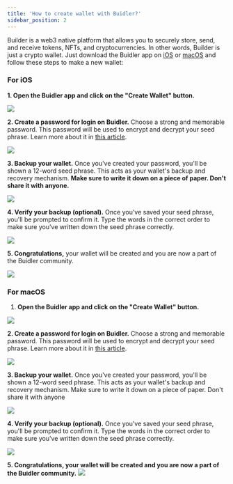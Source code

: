 ```yaml
---
title: 'How to create wallet with Buidler?'
sidebar_position: 2
---
```



Builder is a web3 native platform that allows you to securely store, send, and receive tokens, NFTs, and cryptocurrencies. In other words, Builder is just a crypto wallet. Just download the Buidler app on [iOS](https://buidler.app/download/ios) or [macOS](https://buidler.app/download/mac) and follow these steps to make a new wallet:

### For iOS

**1. Open the Buidler app and click on the "Create Wallet" button.**

<div class="mobile-screenshot">

![](../../static/img/using-buidler/create-wallet/create-wallet.png)
  
</div>

**2. Create a password for login on Buidler.** Choose a strong and memorable password. This password will be used to encrypt and decrypt your seed phrase. Learn more about it in [this article](https://docs.buidler.app/docs/blog/how-buidler-store-your-password).

<div class="mobile-screenshot">

![](../../static/img/using-buidler/create-wallet/create-password.png)

</div>

**3. Backup your wallet.** Once you've created your password, you'll be shown a 12-word seed phrase. This acts as your wallet's backup and recovery mechanism. **Make sure to write it down on a piece of paper. Don't share it with anyone.**

<div class="mobile-screenshot">

![](../../static/img/using-buidler/create-wallet/store-seed-phrase.png)
</div>


**4. Verify your backup (optional).** Once you've saved your seed phrase, you'll be prompted to confirm it. Type the words in the correct order to make sure you've written down the seed phrase correctly.

<div class="mobile-screenshot">

![](../../static/img/using-buidler/create-wallet/confirm-seed.png)

</div>

**5. Congratulations,** your wallet will be created and you are now a part of the Buidler community.

<div class="mobile-screenshot">

![](../../static/img/using-buidler/create-wallet/create-wallet-success.png)

</div>

### For macOS

1. **Open the Buidler app and click on the "Create Wallet" button.**

![](../../static/img/using-buidler/create-wallet/mac-create-wallet.png)

**2. Create a password for login on Buidler.** Choose a strong and memorable password. This password will be used to encrypt and decrypt your seed phrase. Learn more about it in [this article](https://docs.buidler.app/docs/blog/how-buidler-store-your-password).

![](../../static/img/using-buidler/create-wallet/mac-create-password.png)
    
**3. Backup your wallet.** Once you've created your password, you'll be shown a 12-word seed phrase. This acts as your wallet's backup and recovery mechanism. Make sure to write it down on a piece of paper. Don't share it with anyone

![](../../static/img/using-buidler/create-wallet/mac-seed-phrase.png)
    

**4. Verify your backup (optional).** Once you've saved your seed phrase, you'll be prompted to confirm it. Type the words in the correct order to make sure you've written down the seed phrase correctly.

![](../../static/img/using-buidler/create-wallet/mac-confirm-seed-phrase.png)
    
**5. Congratulations, your wallet will be created and you are now a part of the Buidler community.**
![](../../static/img/using-buidler/create-wallet/mac-create-wallet-success.png)
    

